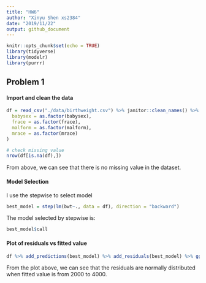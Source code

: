 ```yaml
---
title: "HW6"
author: "Xinyu Shen xs2384"
date: "2019/11/22"
output: github_document
---
```


```r
knitr::opts_chunk$set(echo = TRUE)
library(tidyverse)
library(modelr)
library(purrr)
```


## Problem 1


#### Import and clean the data


```r

df = read_csv("./data/birthweight.csv") %>% janitor::clean_names() %>% mutate(
  babysex = as.factor(babysex),
  frace = as.factor(frace),
  malform = as.factor(malform),
  mrace = as.factor(mrace)
)

# check missing value
nrow(df[is.na(df),])

```

From above, we can see that there is no missing value in the dataset. 



#### Model Selection


I use the stepwise to select model

```r

best_model = step(lm(bwt~., data = df), direction = "backward")


```


The model selected by stepwise is:

```r
best_model$call
```


#### Plot of residuals vs fitted value

```r
df %>% add_predictions(best_model) %>% add_residuals(best_model) %>% ggplot(aes(x = pred, y = resid)) + geom_point() + geom_smooth(se = F) + theme_bw() + labs(x = "Fitted Value", y = 'Residuals', title = "Residuals vs Fitted value") + theme(plot.title = element_text(hjust = 0.5))
```

From the plot above, we can see that the residuals are normally distributed when fitted value is from 2000 to 4000. 






